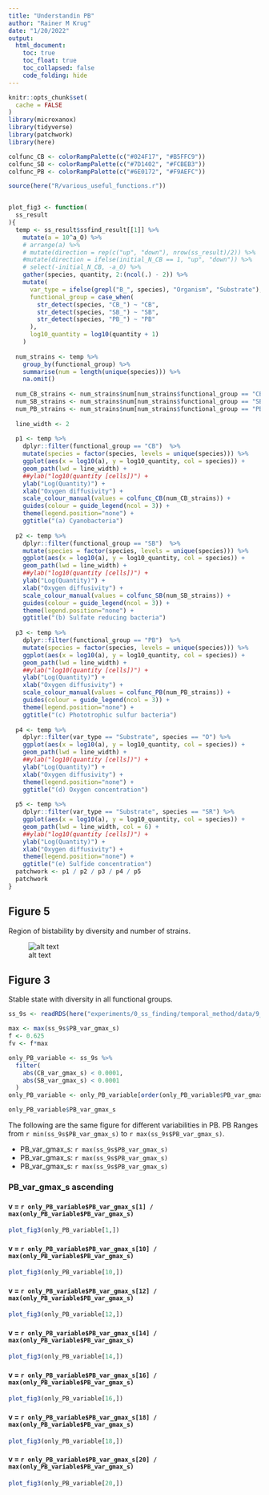 ```yaml
---
title: "Understandin PB"
author: "Rainer M Krug"
date: "1/20/2022"
output: 
  html_document:
    toc: true
    toc_float: true
    toc_collapsed: false
    code_folding: hide
---
```


```r
knitr::opts_chunk$set(
  cache = FALSE
)
library(microxanox)
library(tidyverse)
library(patchwork)
library(here)

colfunc_CB <- colorRampPalette(c("#024F17", "#B5FFC9"))
colfunc_SB <- colorRampPalette(c("#7D1402", "#FCBEB3"))
colfunc_PB <- colorRampPalette(c("#6E0172", "#F9AEFC"))

source(here("R/various_useful_functions.r"))


plot_fig3 <- function(
  ss_result
){
  temp <- ss_result$ssfind_result[[1]] %>%
    mutate(a = 10^a_O) %>%
    # arrange(a) %>%
    # mutate(direction = rep(c("up", "down"), nrow(ss_result)/2)) %>%
    #mutate(direction = ifelse(initial_N_CB == 1, "up", "down")) %>%
    # select(-initial_N_CB, -a_O) %>%
    gather(species, quantity, 2:(ncol(.) - 2)) %>%
    mutate(
      var_type = ifelse(grepl("B_", species), "Organism", "Substrate"),
      functional_group = case_when(
        str_detect(species, "CB_") ~ "CB",
        str_detect(species, "SB_") ~ "SB",
        str_detect(species, "PB_") ~ "PB"
      ),
      log10_quantity = log10(quantity + 1)
    )
  
  num_strains <- temp %>%
    group_by(functional_group) %>%
    summarise(num = length(unique(species))) %>%
    na.omit()
  
  num_CB_strains <- num_strains$num[num_strains$functional_group == "CB"]
  num_SB_strains <- num_strains$num[num_strains$functional_group == "SB"]
  num_PB_strains <- num_strains$num[num_strains$functional_group == "PB"]
  
  line_width <- 2
  
  p1 <- temp %>%
    dplyr::filter(functional_group == "CB")  %>%
    mutate(species = factor(species, levels = unique(species))) %>%
    ggplot(aes(x = log10(a), y = log10_quantity, col = species)) +
    geom_path(lwd = line_width) +
    ##ylab("log10(quantity [cells])") +
    ylab("Log(Quantity)") +
    xlab("Oxygen diffusivity") +
    scale_colour_manual(values = colfunc_CB(num_CB_strains)) +
    guides(colour = guide_legend(ncol = 3)) +
    theme(legend.position="none") +
    ggtitle("(a) Cyanobacteria")
  
  p2 <- temp %>%
    dplyr::filter(functional_group == "SB")  %>%
    mutate(species = factor(species, levels = unique(species))) %>%
    ggplot(aes(x = log10(a), y = log10_quantity, col = species)) +
    geom_path(lwd = line_width) +
    ##ylab("log10(quantity [cells])") +
    ylab("Log(Quantity)") +
    xlab("Oxygen diffusivity") +
    scale_colour_manual(values = colfunc_SB(num_SB_strains)) +
    guides(colour = guide_legend(ncol = 3)) +
    theme(legend.position="none") +
    ggtitle("(b) Sulfate reducing bacteria")
  
  p3 <- temp %>%
    dplyr::filter(functional_group == "PB")  %>%
    mutate(species = factor(species, levels = unique(species))) %>%
    ggplot(aes(x = log10(a), y = log10_quantity, col = species)) +
    geom_path(lwd = line_width) +
    ##ylab("log10(quantity [cells])") +
    ylab("Log(Quantity)") +
    xlab("Oxygen diffusivity") +
    scale_colour_manual(values = colfunc_PB(num_PB_strains)) +
    guides(colour = guide_legend(ncol = 3)) +
    theme(legend.position="none") +
    ggtitle("(c) Phototrophic sulfur bacteria")
  
  p4 <- temp %>%
    dplyr::filter(var_type == "Substrate", species == "O") %>%
    ggplot(aes(x = log10(a), y = log10_quantity, col = species)) +
    geom_path(lwd = line_width) +
    ##ylab("log10(quantity [cells])") +
    ylab("Log(Quantity)") +
    xlab("Oxygen diffusivity") +
    theme(legend.position="none") +
    ggtitle("(d) Oxygen concentration")
  
  p5 <- temp %>%
    dplyr::filter(var_type == "Substrate", species == "SR") %>%
    ggplot(aes(x = log10(a), y = log10_quantity, col = species)) +
    geom_path(lwd = line_width, col = 6) +
    ##ylab("log10(quantity [cells])") +
    ylab("Log(Quantity)") +
    xlab("Oxygen diffusivity") +
    theme(legend.position="none") +
    ggtitle("(e) Sulfide concentration")
  patchwork <- p1 / p2 / p3 / p4 / p5
  patchwork
}
```

## Figure 5
Region of bistability by diversity and number of strains.

![alt text](figure_5_v2_allstrains.png)

## Figure 3
Stable state with diversity in all functional groups.

```r
ss_9s <- readRDS(here("experiments/0_ss_finding/temporal_method/data/9_strain_SS_data_1e6.RDS"))

max <- max(ss_9s$PB_var_gmax_s)
f <- 0.625
fv <- f*max

only_PB_variable <- ss_9s %>%
  filter(
    abs(CB_var_gmax_s) < 0.0001,
    abs(SB_var_gmax_s) < 0.0001
  )
only_PB_variable <- only_PB_variable[order(only_PB_variable$PB_var_gmax_s), ]

only_PB_variable$PB_var_gmax_s
```

The following are the same figure for different variabilities in PB. PB Ranges from `r min(ss_9s$PB_var_gmax_s)` to `r max(ss_9s$PB_var_gmax_s)`.

- PB_var_gmax_s: `r max(ss_9s$PB_var_gmax_s)`
- PB_var_gmax_s: `r max(ss_9s$PB_var_gmax_s)`
- PB_var_gmax_s: `r max(ss_9s$PB_var_gmax_s)`

### PB_var_gmax_s ascending
#### v = `r only_PB_variable$PB_var_gmax_s[1] / max(only_PB_variable$PB_var_gmax_s)`

```r
plot_fig3(only_PB_variable[1,])
```

#### v = `r only_PB_variable$PB_var_gmax_s[10] / max(only_PB_variable$PB_var_gmax_s)`

```r
plot_fig3(only_PB_variable[10,])
```


#### v = `r only_PB_variable$PB_var_gmax_s[12] / max(only_PB_variable$PB_var_gmax_s)`

```r
plot_fig3(only_PB_variable[12,])
```

#### v = `r only_PB_variable$PB_var_gmax_s[14] / max(only_PB_variable$PB_var_gmax_s)`

```r
plot_fig3(only_PB_variable[14,])
```

#### v = `r only_PB_variable$PB_var_gmax_s[16] / max(only_PB_variable$PB_var_gmax_s)`

```r
plot_fig3(only_PB_variable[16,])
```

#### v = `r only_PB_variable$PB_var_gmax_s[18] / max(only_PB_variable$PB_var_gmax_s)`

```r
plot_fig3(only_PB_variable[18,])
```

#### v = `r only_PB_variable$PB_var_gmax_s[20] / max(only_PB_variable$PB_var_gmax_s)`

```r
plot_fig3(only_PB_variable[20,])
```
